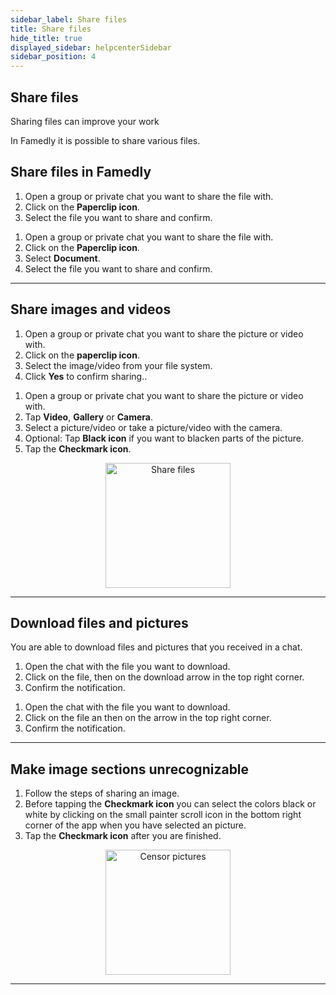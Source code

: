 ```yaml
---
sidebar_label: Share files
title: Share files
hide_title: true
displayed_sidebar: helpcenterSidebar
sidebar_position: 4
---
```




<div class="hero hero--primary">
  <div class="container">
    <h2 class="hero__title">Share files</h2>
    <p class="hero__subtitle">Sharing files can improve your work</p>
    <p>In Famedly it is possible to share various files.</p>
  </div>
</div>


## Share files in Famedly

    
<Tabs>
  <TabItem value="desktop" label="Desktop" default>
  <ol>
    <li>Open a group or private chat you want to share the file with.</li>
    <li>Click on the <b>Paperclip icon</b>.</li>
    <li>Select the file you want to share and confirm.</li>
  </ol>
  </TabItem>
  <TabItem value="mobile" label="Mobile">
  <ol>
    <li>Open a group or private chat you want to share the file with.</li>
    <li>Click on the <b>Paperclip icon</b>.</li>
    <li>Select <b>Document</b>.</li>
    <li>Select the file you want to share and confirm.</li>
  </ol>
  </TabItem>
</Tabs>

---

## Share images and videos

    
<Tabs>
  <TabItem value="desktop" label="Desktop" default>
  <ol>
    <li>Open a group or private chat you want to share the picture or video with.</li>
    <li>Click on the <b>paperclip icon</b>.</li>
    <li>Select the image/video from your file system.</li>
    <li>Click <b>Yes</b> to confirm sharing..</li>
  </ol>
  </TabItem>
  <TabItem value="mobile" label="Mobile">
  <ol>
    <li>Open a group or private chat you want to share the picture or video with.</li>
    <li>Tap <b>Video</b>, <b>Gallery</b> or <b>Camera</b>.</li>
    <li>Select a picture/video or take a picture/video with the camera.</li>
    <li>Optional: Tap <b>Black icon</b> if you want to blacken parts of the picture.</li>
    <li>Tap the <b>Checkmark icon</b>.</li>
  </ol>
  </TabItem>
</Tabs>

<p align="center">
<img alt="Share files" src={useBaseUrl('/img/share-files.gif')} width="200px"/>
</p>

---

## Download files and pictures

You are able to download files and pictures that you received in a chat.
    
<Tabs>
  <TabItem value="desktop" label="Desktop" default>
  <ol>
    <li>Open the chat with the file you want to download.</li>
    <li>Click on the file, then on the download arrow in the top right corner.</li>
    <li>Confirm the notification.</li>
  </ol>
  </TabItem>
  <TabItem value="mobile" label="Mobile">
  <ol>
    <li>Open the chat with the file you want to download.</li>
    <li>Click on the file an then on the arrow in the top right corner.</li>
    <li>Confirm the notification.</li>
  </ol>
  </TabItem>
</Tabs>

---

## Make image sections unrecognizable

    
<Tabs>
  <TabItem value="mobile" label="Mobile">
  <ol>
    <li>Follow the steps of sharing an image.</li>
    <li>Before tapping the <b>Checkmark icon</b> you can select the colors black or white by clicking on the small painter scroll icon in the bottom right corner of the app when you have selected an picture.</li>
    <li>Tap the <b>Checkmark icon</b> after you are finished.</li>
    </ol>
  </TabItem>
</Tabs>

<p align="center">
<img alt="Censor pictures" src={useBaseUrl('/img/censor-picture.gif')} width="200px"/>
</p>

---
